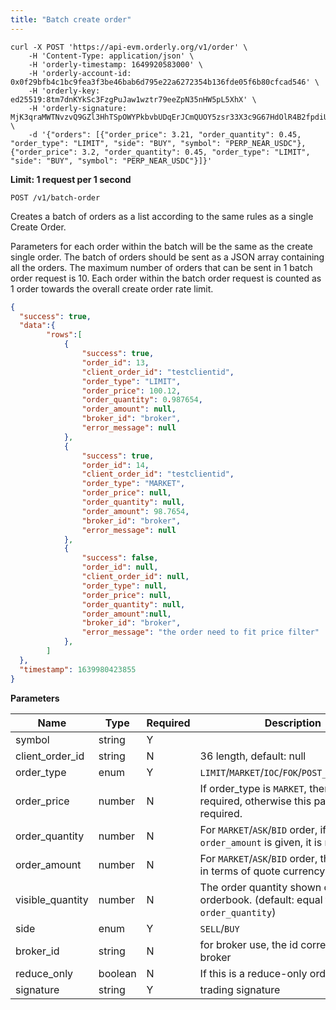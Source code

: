 ```yaml
---
title: "Batch create order"
---
```


<RequestExample>

```shell cURL
curl -X POST 'https://api-evm.orderly.org/v1/order' \
    -H 'Content-Type: application/json' \
    -H 'orderly-timestamp: 1649920583000' \
    -H 'orderly-account-id: 0x0f29bfb4c1bc9fea3f3be46bab6d795e22a6272354b136fde05f6b80cfcad546' \
    -H 'orderly-key: ed25519:8tm7dnKYkSc3FzgPuJaw1wztr79eeZpN35nHW5pL5XhX' \
    -H 'orderly-signature: MjK3qraMWTNvzvQ9GZl3HhTSpOWYPkbvbUDqErJCmQUOY5zsr33X3c9G67HdOlR4B2fpdiUXjEABDVSQ97LMBg==' \
    -d '{"orders": [{"order_price": 3.21, "order_quantity": 0.45, "order_type": "LIMIT", "side": "BUY", "symbol": "PERP_NEAR_USDC"}, {"order_price": 3.2, "order_quantity": 0.45, "order_type": "LIMIT", "side": "BUY", "symbol": "PERP_NEAR_USDC"}]}'
```
</RequestExample>

**Limit: 1 request per 1 second**

`POST /v1/batch-order`

Creates a batch of orders as a list according to the same rules as a single Create Order.

Parameters for each order within the batch will be the same as the create single order. The batch of orders should be sent as a JSON array containing all the orders. The maximum number of orders that can be sent in 1 batch order request is 10. Each order within the batch order request is counted as 1 order towards the overall create order rate limit.

<ResponseExample>

```json Response
{
  "success": true,
  "data":{
        "rows":[
            {
                "success": true,
                "order_id": 13,
                "client_order_id": "testclientid",
                "order_type": "LIMIT",
                "order_price": 100.12,
                "order_quantity": 0.987654,
                "order_amount": null,
                "broker_id": "broker",
                "error_message": null
            },
            {
                "success": true,
                "order_id": 14,
                "client_order_id": "testclientid",
                "order_type": "MARKET",
                "order_price": null,
                "order_quantity": null,
                "order_amount": 98.7654,
                "broker_id": "broker",
                "error_message": null
            },
            {
                "success": false,
                "order_id": null,
                "client_order_id": null,
                "order_type": null,
                "order_price": null,
                "order_quantity": null,
                "order_amount":null,
                "broker_id": "broker",
                "error_message": "the order need to fit price filter"
            },
        ]
  },
  "timestamp": 1639980423855
}
```
</ResponseExample>

**Parameters**

| Name             | Type    | Required | Description                                                                            |
|------------------|---------|----------|----------------------------------------------------------------------------------------|
| symbol           | string  | Y        |                                                                                        |
| client_order_id  | string  | N        | 36 length, default: null                                                               |
| order_type       | enum    | Y        | `LIMIT`/`MARKET`/`IOC`/`FOK`/`POST_ONLY`/`ASK`/`BID`                                   |
| order_price      | number  | N        | If order_type is `MARKET`, then is not required, otherwise this parameter is required. |
| order_quantity   | number  | N        | For `MARKET`/`ASK`/`BID` order, if `order_amount` is given, it is not required.        |
| order_amount     | number  | N        | For `MARKET`/`ASK`/`BID` order, the order size in terms of quote currency              |
| visible_quantity | number  | N        | The order quantity shown on orderbook. (default: equal to `order_quantity`)            |
| side             | enum    | Y        | `SELL`/`BUY`                                                                           |
| broker_id        | string  | N        | for broker use, the id corresponding to broker                                         |
| reduce_only      | boolean | N        | If this is a reduce-only order                                                         |
| signature        | string  | Y        | trading signature                                                                      |
